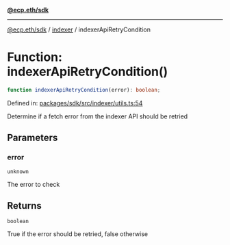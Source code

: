 [**@ecp.eth/sdk**](../../index.mdx)

***

[@ecp.eth/sdk](/sdk-reference/index.mdx) / [indexer](/sdk-reference/indexer/index.mdx) / indexerApiRetryCondition

# Function: indexerApiRetryCondition()

```ts
function indexerApiRetryCondition(error): boolean;
```

Defined in: [packages/sdk/src/indexer/utils.ts:54](https://github.com/ecp-eth/comments-monorepo/blob/main/packages/sdk/src/indexer/utils.ts#L54)

Determine if a fetch error from the indexer API should be retried

## Parameters

### error

`unknown`

The error to check

## Returns

`boolean`

True if the error should be retried, false otherwise
